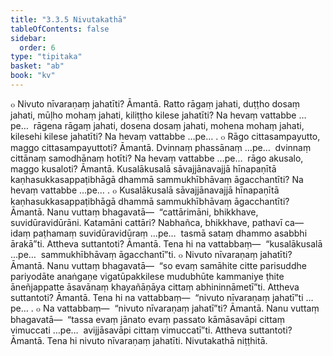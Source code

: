 ```yaml
---
title: "3.3.5 Nivutakathā"
tableOfContents: false
sidebar:
  order: 6
type: "tipitaka"
basket: "ab"
book: "kv"
---
```



<DynamicBreadcrumb />

<Division number="665" book="kv">

<Paragraph number="2162" book="kv">
๐ Nivuto nīvaraṇaṃ jahatīti? Āmantā. Ratto rāgaṃ jahati, duṭṭho dosaṃ jahati, mūḷho mohaṃ jahati, kiliṭṭho kilese jahatīti? Na hevaṃ vattabbe …pe…  rāgena rāgaṃ jahati, dosena dosaṃ jahati, mohena mohaṃ jahati, kilesehi kilese jahatīti? Na hevaṃ vattabbe …pe… .
</Paragraph>

<Paragraph number="2163" book="kv">
๐ Rāgo cittasampayutto, maggo cittasampayuttoti? Āmantā. Dvinnaṃ phassānaṃ …pe…  dvinnaṃ cittānaṃ samodhānaṃ hotīti? Na hevaṃ vattabbe …pe…  rāgo akusalo, maggo kusaloti? Āmantā. Kusalākusalā sāvajjānavajjā hīnapaṇītā kaṇhasukkasappaṭibhāgā dhammā sammukhībhāvaṃ āgacchantīti? Na hevaṃ vattabbe …pe… .
</Paragraph>

</Division>
<Division number="666" book="kv">

<Paragraph number="2164" book="kv">
๐ Kusalākusalā sāvajjānavajjā hīnapaṇītā kaṇhasukkasappaṭibhāgā dhammā sammukhībhāvaṃ āgacchantīti? Āmantā. Nanu vuttaṃ bhagavatā—  “cattārimāni, bhikkhave, suvidūravidūrāni. Katamāni cattāri? Nabhañca, bhikkhave, pathavī ca—  idaṃ paṭhamaṃ suvidūravidūraṃ …pe…  tasmā sataṃ dhammo asabbhi ārakā”ti. Attheva suttantoti? Āmantā. Tena hi na vattabbaṃ—  “kusalākusalā …pe…  sammukhībhāvaṃ āgacchantī”ti.
</Paragraph>

<Paragraph number="2165" book="kv">
๐ Nivuto nīvaraṇaṃ jahatīti? Āmantā. Nanu vuttaṃ bhagavatā—  “so evaṃ samāhite citte parisuddhe pariyodāte anaṅgaṇe vigatūpakkilese mudubhūte kammaniye ṭhite āneñjappatte āsavānaṃ khayañāṇāya cittaṃ abhininnāmetī”ti. Attheva suttantoti? Āmantā. Tena hi na vattabbaṃ—  “nivuto nīvaraṇaṃ jahatī”ti …pe… .
</Paragraph>

</Division>
<Division number="667" book="kv">

<Paragraph number="2166" book="kv">
๐ Na vattabbaṃ—  “nivuto nīvaraṇaṃ jahatī”ti? Āmantā. Nanu vuttaṃ bhagavatā—  “tassa evaṃ jānato evaṃ passato kāmāsavāpi cittaṃ vimuccati …pe…  avijjāsavāpi cittaṃ vimuccatī”ti. Attheva suttantoti? Āmantā. Tena hi nivuto nīvaraṇaṃ jahatīti.

</Paragraph>
</Division>

<Paragraph number="2167" type="center" book="kv">
Nivutakathā niṭṭhitā.
</Paragraph>